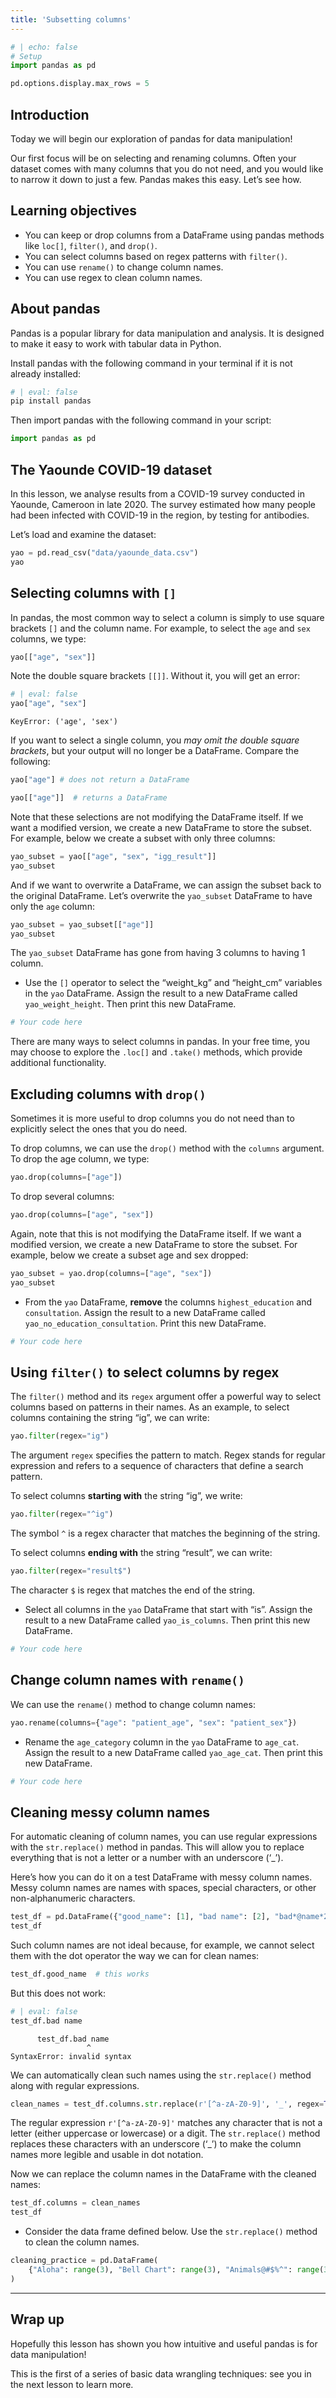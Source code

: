 ```yaml
---
title: 'Subsetting columns'
---
```


```python
# | echo: false
# Setup
import pandas as pd

pd.options.display.max_rows = 5
```

## Introduction

Today we will begin our exploration of pandas for data manipulation!

Our first focus will be on selecting and renaming columns. Often your dataset comes with many columns that you do not need, and you would like to narrow it down to just a few. Pandas makes this easy. Let's see how.

## Learning objectives

-   You can keep or drop columns from a DataFrame using pandas methods like `loc[]`, `filter()`, and `drop()`.
-   You can select columns based on regex patterns with `filter()`.
-   You can use `rename()` to change column names.
-   You can use regex to clean column names.

## About pandas

Pandas is a popular library for data manipulation and analysis. It is designed to make it easy to work with tabular data in Python.

Install pandas with the following command in your terminal if it is not already installed:

```python
# | eval: false
pip install pandas 
```

Then import pandas with the following command in your script:

```python
import pandas as pd
```

## The Yaounde COVID-19 dataset

In this lesson, we analyse results from a COVID-19 survey conducted in Yaounde, Cameroon in late 2020. The survey estimated how many people had been infected with COVID-19 in the region, by testing for antibodies.

Let's load and examine the dataset:

```python
yao = pd.read_csv("data/yaounde_data.csv")
yao
```

## Selecting columns with `[]`

In pandas, the most common way to select a column is simply to use square brackets `[]` and the column name. For example, to select the `age` and `sex` columns, we type:

```python
yao[["age", "sex"]]
```

Note the double square brackets `[[]]`. Without it, you will get an error:

```python
# | eval: false
yao["age", "sex"]
```

```
KeyError: ('age', 'sex')
```

If you want to select a single column, you *may omit the double square brackets*, but your output will no longer be a DataFrame. Compare the following:

```python
yao["age"] # does not return a DataFrame
```

```python
yao[["age"]]  # returns a DataFrame
```


::: {.callout-note title="Key Point"}
Note that these selections are not modifying the DataFrame itself. If we want a modified version, we create a new DataFrame to store the subset. For example, below we create a subset with only three columns:

```python
yao_subset = yao[["age", "sex", "igg_result"]]
yao_subset
```

And if we want to overwrite a DataFrame, we can assign the subset back to the original DataFrame. Let's overwrite the `yao_subset` DataFrame to have only the `age` column:

```python
yao_subset = yao_subset[["age"]]
yao_subset
```

The `yao_subset` DataFrame has gone from having 3 columns to having 1 column.

:::

::: {.callout-tip title="Practice"}
-   Use the `[]` operator to select the "weight_kg" and "height_cm" variables in the `yao` DataFrame. Assign the result to a new DataFrame called `yao_weight_height`. Then print this new DataFrame.

```python
# Your code here
```

:::

::: {.callout-note title="Pro tip"}

There are many ways to select columns in pandas. In your free time, you may choose to explore the `.loc[]` and `.take()` methods, which provide additional functionality.

:::

## Excluding columns with `drop()`

Sometimes it is more useful to drop columns you do not need than to explicitly select the ones that you do need.

To drop columns, we can use the `drop()` method with the `columns` argument. To drop the age column, we type:

```python
yao.drop(columns=["age"])
```

To drop several columns:

```python
yao.drop(columns=["age", "sex"])
```

Again, note that this is not modifying the DataFrame itself. If we want a modified version, we create a new DataFrame to store the subset. For example, below we create a subset age and sex dropped:

```python
yao_subset = yao.drop(columns=["age", "sex"])
yao_subset
```

::: {.callout-tip title="Practice"}
-   From the `yao` DataFrame, **remove** the columns `highest_education` and `consultation`. Assign the result to a new DataFrame called `yao_no_education_consultation`. Print this new DataFrame.
```python
# Your code here
```
:::

## Using `filter()` to select columns by regex

The `filter()` method and its `regex` argument offer a powerful way to select columns based on patterns in their names. As an example, to select columns containing the string "ig", we can write:

```python
yao.filter(regex="ig")
```

The argument `regex` specifies the pattern to match. Regex stands for regular expression and refers to a sequence of characters that define a search pattern.

To select columns **starting with** the string "ig", we write:

```python
yao.filter(regex="^ig")
```

The symbol `^` is a regex character that matches the beginning of the string.

To select columns **ending with** the string "result", we can write:

```python
yao.filter(regex="result$")
```

The character `$` is regex that matches the end of the string.

::: {.callout-tip title="Practice"}

-   Select all columns in the `yao` DataFrame that start with "is". Assign the result to a new DataFrame called `yao_is_columns`. Then print this new DataFrame.

```python
# Your code here
```

:::

## Change column names with `rename()`

We can use the `rename()` method to change column names:

```python
yao.rename(columns={"age": "patient_age", "sex": "patient_sex"})
```

::: {.callout-tip title="Practice"}

-   Rename the `age_category` column in the `yao` DataFrame to `age_cat`. Assign the result to a new DataFrame called `yao_age_cat`. Then print this new DataFrame.

```python
# Your code here
```

:::


## Cleaning messy column names

For automatic cleaning of column names, you can use regular expressions with the `str.replace()` method in pandas. This will allow you to replace everything that is not a letter or a number with an underscore ('\_').

Here's how you can do it on a test DataFrame with messy column names. Messy column names are names with spaces, special characters, or other non-alphanumeric characters.

```python
test_df = pd.DataFrame({"good_name": [1], "bad name": [2], "bad*@name*2": [3]})
test_df
```

Such column names are not ideal because, for example, we cannot select them with the dot operator the way we can for clean names:

```python
test_df.good_name  # this works
```

But this does not work:

```python
# | eval: false
test_df.bad name
```

```
      test_df.bad name
                 ^
SyntaxError: invalid syntax
```

We can automatically clean such names using the `str.replace()` method along with regular expressions.

```python
clean_names = test_df.columns.str.replace(r'[^a-zA-Z0-9]', '_', regex=True)
```

The regular expression `r'[^a-zA-Z0-9]'` matches any character that is not a letter (either uppercase or lowercase) or a digit. The `str.replace()` method replaces these characters with an underscore ('\_') to make the column names more legible and usable in dot notation.

Now we can replace the column names in the DataFrame with the cleaned names:

```python
test_df.columns = clean_names
test_df
```

::: {.callout-tip title="Practice"}

- Consider the data frame defined below. Use the `str.replace()` method to clean the column names.

```python
cleaning_practice = pd.DataFrame(
    {"Aloha": range(3), "Bell Chart": range(3), "Animals@#$%^": range(3)}
)
```

:::

---


## Wrap up

Hopefully this lesson has shown you how intuitive and useful pandas is for data manipulation!

This is the first of a series of basic data wrangling techniques: see you in the next lesson to learn more.
